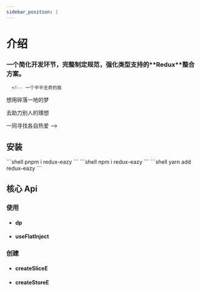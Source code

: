 ```yaml
---
sidebar_position: 1
---
```



# 介绍

<h3>一个简化开发环节，完整制定规范，强化类型支持的**Redux**整合方案。</h3>

      <!-- 一个平平无奇的我

想用碎落一地的梦

去助力别人的理想

一同寻找各自热爱 -->

## 安装

<Tabs>
	<TabItem value="pnpm" label="pnpm" default>
		```shell pnpm i redux-eazy ```
	</TabItem>
	<TabItem value="npm" label="npm">
		```shell npm i redux-eazy ```
	</TabItem>
	<TabItem value="yarn" label="yarn">
		```shell yarn add redux-eazy ```
	</TabItem>
</Tabs>

## 核心 Api

### 使用

-   #### <Link to="/docs/utilities/dp">dp</Link>
-   #### <Link to="/docs/hooks/useFlatInject">useFlatInject</Link>

### 创建

-   #### <Link to="/docs/utilities/createSliceE">createSliceE</Link>
-   #### <Link to="/docs/utilities/createStoreE">createStoreE</Link>

